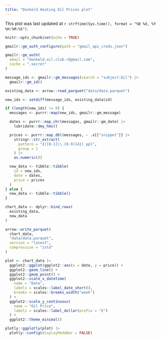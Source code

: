 ```yaml
---
title: "Dunkeld Heating Oil Prices plot"
---
```


This plot was last updated at `r strftime(Sys.time(), format = "%B %d, %Y %H:%M:%S")`.

```r
knitr::opts_chunk$set(echo = TRUE)
```
```r
gmailr::gm_auth_configure(path = "gmail_api_creds.json")

gmailr::gm_auth(
  email = "dunkeld.oil.club.r@gmail.com",
  cache = ".secret"
)
```
```r
message_ids <- gmailr::gm_messages(search = "subject:Oil") |>
  gmailr::gm_id()

existing_data <- arrow::read_parquet("data/data.parquet")

new_ids <- setdiff(message_ids, existing_data$id)
```

```r
if (length(new_ids) != 0) {
  messages <- purrr::map(new_ids, gmailr::gm_message)

  dates <- purrr::map_chr(messages, gmailr::gm_date) |>
    lubridate::dmy_hms()

  prices <- purrr::map_dbl(messages, ~ .x[["snippet"]] |>
    stringr::str_extract(
      pattern = "£([0-1]\\.[0-9]{4}) ppl",
      group = 1
    ) |>
    as.numeric())

  new_data <- tibble::tibble(
    id = new_ids,
    date = dates,
    price = prices
  )
} else {
  new_data <- tibble::tibble()
}
```

```r
chart_data <- dplyr::bind_rows(
  existing_data,
  new_data
)

arrow::write_parquet(
  chart_data,
  "data/data.parquet",
  version = "latest",
  compression = "zstd"
)
```

```r
plot <- chart_data |>
  ggplot2::ggplot(ggplot2::aes(x = date, y = price)) +
  ggplot2::geom_line() +
  ggplot2::geom_point() +
  ggplot2::scale_x_datetime(
    name = "Date",
    labels = scales::label_date_short(),
    breaks = scales::breaks_width("week")
  ) +
  ggplot2::scale_y_continuous(
    name = "Oil Price",
    labels = scales::label_dollar(prefix = "£")
  ) +
  ggplot2::theme_minimal()

plotly::ggplotly(plot) |>
  plotly::config(displayModeBar = FALSE)
```

